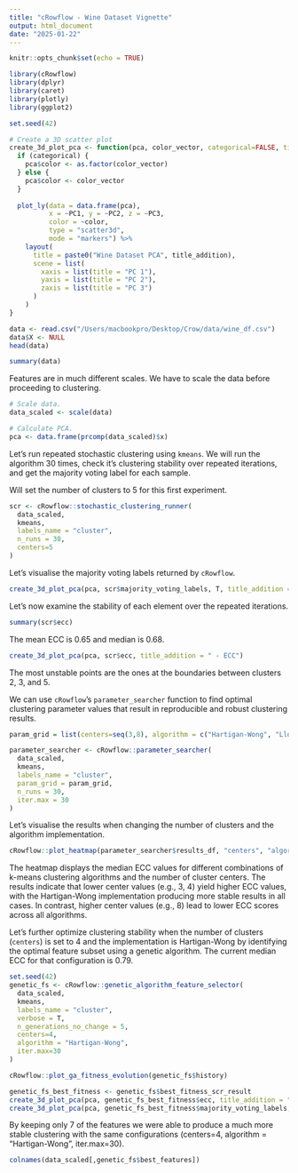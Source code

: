 ```yaml
---
title: "cRowflow - Wine Dataset Vignette"
output: html_document
date: "2025-01-22"
---
```


```r
knitr::opts_chunk$set(echo = TRUE)

library(cRowflow)
library(dplyr)
library(caret)
library(plotly)
library(ggplot2)

set.seed(42)

# Create a 3D scatter plot
create_3d_plot_pca <- function(pca, color_vector, categorical=FALSE, title_addition="") {
  if (categorical) {
    pca$color <- as.factor(color_vector)
  } else {
    pca$color <- color_vector
  }
  
  plot_ly(data = data.frame(pca), 
          x = ~PC1, y = ~PC2, z = ~PC3, 
          color = ~color,
          type = "scatter3d", 
          mode = "markers") %>%
    layout(
      title = paste0("Wine Dataset PCA", title_addition),
      scene = list(
        xaxis = list(title = "PC 1"),
        yaxis = list(title = "PC 2"),
        zaxis = list(title = "PC 3")
      )
    )
}
```


```r
data <- read.csv("/Users/macbookpro/Desktop/Crow/data/wine_df.csv")
data$X <- NULL
head(data)
```

```r
summary(data)
```
Features are in much different scales. We have to scale the data before proceeding to clustering.

```r
# Scale data.
data_scaled <- scale(data)

# Calculate PCA.
pca <- data.frame(prcomp(data_scaled)$x)
```

Let's run repeated stochastic clustering using `kmeans`. We will run the algorithm 30 times, check it's clustering stability over repeated iterations, and get the majority voting label for each sample.

Will set the number of clusters to 5 for this first experiment.
```r
scr <- cRowflow::stochastic_clustering_runner(
  data_scaled,
  kmeans,
  labels_name = "cluster",
  n_runs = 30,
  centers=5
)
```

Let's visualise the majority voting labels returned by `cRowflow`.
```r
create_3d_plot_pca(pca, scr$majority_voting_labels, T, title_addition = " - Clusters")
```

Let's now examine the stability of each element over the repeated iterations.
```r
summary(scr$ecc)
```
The mean ECC is 0.65 and median is 0.68. 
```r
create_3d_plot_pca(pca, scr$ecc, title_addition = " - ECC")
```

The most unstable points are the ones at the boundaries between clusters 2, 3, and 5.

We can use `cRowflow`'s `parameter_searcher` function to find optimal clustering parameter values that result in reproducible and robust clustering results.
```r
param_grid = list(centers=seq(3,8), algorithm = c("Hartigan-Wong", "Lloyd", "Forgy", "MacQueen"))

parameter_searcher <- cRowflow::parameter_searcher(
  data_scaled,
  kmeans,
  labels_name = "cluster",
  param_grid = param_grid,
  n_runs = 30,
  iter.max = 30
)
```

Let's visualise the results when changing the number of clusters and the algorithm implementation.
```r

cRowflow::plot_heatmap(parameter_searcher$results_df, "centers", "algorithm")
```
The heatmap displays the median ECC values for different combinations of k-means clustering algorithms and the number of cluster centers. The results indicate that lower center values (e.g., 3, 4) yield higher ECC values, with the Hartigan-Wong implementation producing more stable results in all cases. In contrast, higher center values (e.g., 8) lead to lower ECC scores across all algorithms.

Let’s further optimize clustering stability when the number of clusters (`centers`) is set to 4 and the implementation is Hartigan-Wong by identifying the optimal feature subset using a genetic algorithm. The current median ECC for that configuration is 0.79.
```r
set.seed(42)
genetic_fs <- cRowflow::genetic_algorithm_feature_selector(
  data_scaled,
  kmeans,
  labels_name = "cluster",
  verbose = T,
  n_generations_no_change = 5,
  centers=4,
  algorithm = "Hartigan-Wong",
  iter.max=30
)

cRowflow::plot_ga_fitness_evolution(genetic_fs$history)
```


```r
genetic_fs_best_fitness <- genetic_fs$best_fitness_scr_result
create_3d_plot_pca(pca, genetic_fs_best_fitness$ecc, title_addition = " - ECC AFTER GA OPTIMIZATION")
create_3d_plot_pca(pca, genetic_fs_best_fitness$majority_voting_labels, categorical = T, title_addition = " - CLUSTERS")
```

By keeping only 7 of the features we were able to produce a much more stable clustering with the same configurations (centers=4, algorithm = "Hartigan-Wong", iter.max=30). 
```r
colnames(data_scaled[,genetic_fs$best_features])
```
